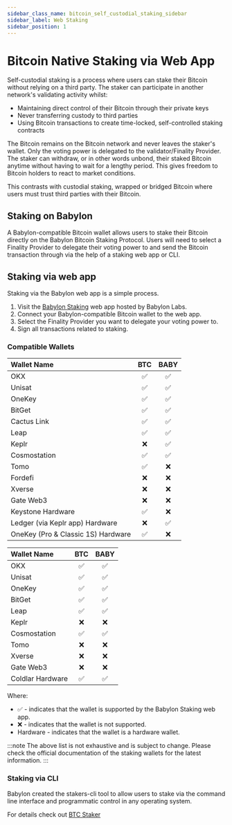 ```yaml
---
sidebar_class_name: bitcoin_self_custodial_staking_sidebar
sidebar_label: Web Staking
sidebar_position: 1
---
```



# Bitcoin Native Staking via Web App

Self-custodial staking is a process where users can stake their Bitcoin without relying
on a third party. The staker can participate in another network's validating activity
whilst:
- Maintaining direct control of their Bitcoin through their private keys
- Never transferring custody to third parties
- Using Bitcoin transactions to create time-locked, self-controlled staking contracts

The Bitcoin remains on the Bitcoin network and never leaves the staker's wallet. Only
the voting power is delegated to the validator/Finality Provider. The staker can withdraw,
or in other words unbond, their staked Bitcoin anytime without having to wait for a
lengthy period. This gives freedom to Bitcoin holders to react to market conditions.

This contrasts with custodial staking, wrapped or bridged Bitcoin where users must
trust third parties with their Bitcoin.

## Staking on Babylon

A Babylon-compatible Bitcoin wallet allows users to stake their Bitcoin directly
on the Babylon Bitcoin Staking Protocol. Users will need to select a Finality Provider
to delegate their voting power to and send the Bitcoin transaction through via the
help of a staking web app or CLI.

## Staking via web app
Staking via the Babylon web app is a simple process.

1. Visit the [Babylon Staking](https://btcstaking.babylonlabs.io) web app hosted by Babylon Labs.
2. Connect your Babylon-compatible Bitcoin wallet to the web app.
3. Select the Finality Provider you want to delegate your voting power to.
4. Sign all transactions related to staking.

[//]: # (<ThemedImage)

[//]: # (  alt="Optimism L2 Integrations Architecture")

[//]: # (  sources={{)

[//]: # (    light: useBaseUrl&#40;'/img/guides/btc_stakers/staking_app.png'&#41;,)

[//]: # (    dark: useBaseUrl&#40;'/img/guides/btc_stakers/staking_app_dark.png'&#41;,)

[//]: # (  }})

[//]: # (/>)

### Compatible Wallets

<Tabs>
  <TabItem value="extension" label="Browser Extension Wallets" default>

| Wallet Name | BTC | BABY |
|:--|:-:|:-:|
| OKX | ✅ | ✅ |
| Unisat | ✅ | ✅ |
| OneKey | ✅ | ✅ |
| BitGet | ✅ | ✅ |
| Cactus Link | ✅ | ✅ |
| Leap | ✅ | ✅ |
| Keplr | ❌ | ✅ |
| Cosmostation | ✅ | ✅ |
| Tomo | ✅ | ❌ |
| Fordefi | ❌ | ❌ |
| Xverse | ❌ | ❌ |
| Gate Web3 | ❌ | ❌ |
| Keystone <Badge>Hardware</Badge> | ✅ | ❌ |
| Ledger (via Keplr app) <Badge>Hardware</Badge> | ❌ | ✅ |
| OneKey (Pro & Classic 1S) <Badge>Hardware</Badge> | ✅ | ❌ |

  </TabItem>
  <TabItem value="mobile" label="Mobile App Wallets">

| Wallet Name | BTC | BABY |
|:--|:-:|:-:|
| OKX | ✅ | ✅ |
| Unisat | ✅ | ✅ |
| OneKey | ✅ | ✅ |
| BitGet | ✅ | ✅ |
| Leap | ✅ | ✅ |
| Keplr | ❌ | ❌ |
| Cosmostation | ✅ | ✅ |
| Tomo | ❌ | ❌ |
| Xverse | ❌ | ❌ |
| Gate Web3 | ❌ | ❌ |
| Coldlar <Badge>Hardware</Badge>  | ✅ | ✅ |

  </TabItem>
</Tabs>

Where:
* ✅ - indicates that the wallet is supported by the Babylon Staking web app.
* ❌ - indicates that the wallet is not supported.
* <HardwareBadge>Hardware</HardwareBadge> - indicates that the wallet is a hardware wallet.

:::note
The above list is not exhaustive and is subject to change. Please check the official documentation of the staking wallets for the latest information.
:::

### Staking via CLI

Babylon created the stakers-cli tool to allow users to stake via the command line
interface and programmatic control in any operating system.

For details check out [BTC Staker](/guides/btc_stakers/native_staking/staking_via_cli)
